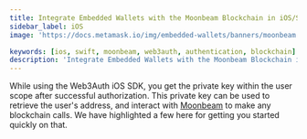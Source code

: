 ```yaml
---
title: Integrate Embedded Wallets with the Moonbeam Blockchain in iOS/Swift Applications
sidebar_label: iOS
image: 'https://docs.metamask.io/img/embedded-wallets/banners/moonbeam.png'

keywords: [ios, swift, moonbeam, web3auth, authentication, blockchain]
description: 'Integrate Embedded Wallets with the Moonbeam Blockchain in iOS/Swift Applications | Embedded Wallets'
---
```



<SEO
  title="Integrate Embedded Wallets with the Moonbeam Blockchain in iOS/Swift Applications"
  description="Integrate Embedded Wallets with the Moonbeam Blockchain in iOS/Swift Applications | Embedded Wallets"
  image="https://docs.metamask.io/img/embedded-wallets/banners/moonbeam.png"
  slug="/embedded-wallets/connect-blockchain/evm/moonbeam/ios"
/>

While using the Web3Auth iOS SDK, you get the private key within the user scope after successful authorization. This private key can be used to retrieve the user's address, and interact with [Moonbeam](https://moonbeam.network/) to make any blockchain calls. We have highlighted a few here for getting you started quickly on that.

<EVMInteraction />
